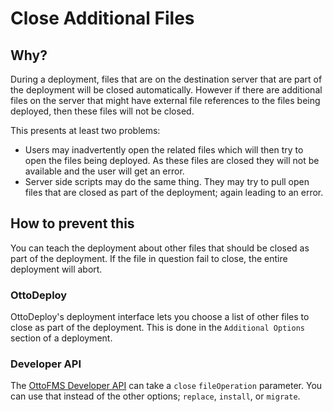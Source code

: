 # Close Additional Files

## Why?

During a deployment, files that are on the destination server that are part of the deployment will be closed automatically. However if there are additional files on the server that might have external file references to the files being deployed, then these files will not be closed.

This presents at least two problems:

- Users may inadvertently open the related files which will then try to open the files being deployed. As these files are closed they will not be available and the user will get an error.
- Server side scripts may do the same thing. They may try to pull open files that are closed as part of the deployment; again leading to an error.

## How to prevent this

You can teach the deployment about other files that should be closed as part of the deployment. If the file in question fail to close, the entire deployment will abort.

### OttoDeploy

OttoDeploy's deployment interface lets you choose a list of other files to close as part of the deployment. This is done in the `Additional Options` section of a deployment.

### Developer API

The [OttoFMS Developer API](/apidoc#tag/Deployment/operation/PostOttoApiDeployment) can take a `close` `fileOperation` parameter. You can use that instead of the other options; `replace`, `install`, or `migrate`.

